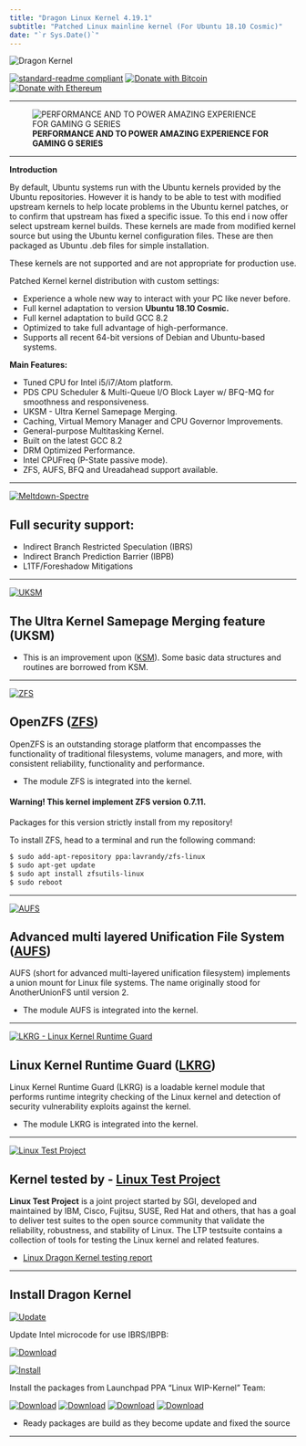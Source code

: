 ```yaml
---
title: "Dragon Linux Kernel 4.19.1"
subtitle: "Patched Linux mainline kernel (For Ubuntu 18.10 Cosmic)"
date: "`r Sys.Date()`"
---
```


<picture>
    <source srcset="images/dragon.webp" type="image/webp">
    <img src="images/dragon.webp" alt="Dragon Kernel">
</picture>

[![standard-readme compliant](https://img.shields.io/badge/readme%20style-standard-brightgreen.svg)](https://github.com/RichardLitt/standard-readme)
[![Donate with Bitcoin](https://en.cryptobadges.io/badge/micro/1KvWrbLhuzk8DSb2Yq2948bMj3uQvVTQCW)](https://en.cryptobadges.io/donate/1KvWrbLhuzk8DSb2Yq2948bMj3uQvVTQCW)
[![Donate with Ethereum](https://en.cryptobadges.io/badge/micro/0xE42f2d4D4aF888Ac784ED26a68E828475A4712Cb)](https://en.cryptobadges.io/donate/0xE42f2d4D4aF888Ac784ED26a68E828475A4712Cb)

---

![**PERFORMANCE AND TO POWER AMAZING EXPERIENCE FOR GAMING G SERIES**](images/g.jpeg)


<!--html_preserve-->

<script>
  (function() {
    var cx = 'partner-pub-4314805673333081:4559596035';
    var gcse = document.createElement('script');
    gcse.type = 'text/javascript';
    gcse.async = true;
    gcse.src = 'https://cse.google.com/cse.js?cx=' + cx;
    var s = document.getElementsByTagName('script')[0];
    s.parentNode.insertBefore(gcse, s);
  })();
</script>
<gcse:search></gcse:search>

<!--/html_preserve-->


---

**Introduction**

By default, Ubuntu systems run with the Ubuntu kernels provided by the Ubuntu repositories. However it is handy to be able to test with modified upstream kernels to help locate problems in the Ubuntu kernel patches, or to confirm that upstream has fixed a specific issue. To this end i now offer select upstream kernel builds. These kernels are made from modified kernel source but using the Ubuntu kernel configuration files. These are then packaged as Ubuntu .deb files for simple installation.

These kernels are not supported and are not appropriate for production use.

Patched Kernel kernel distribution with custom settings:

 - Experience a whole new way to interact with your PC like never before. 
 - Full kernel adaptation to version **Ubuntu 18.10 Cosmic.**
 - Full kernel adaptation to build GCC 8.2
 - Optimized to take full advantage of high-performance.
 - Supports all recent 64-bit versions of Debian and Ubuntu-based systems. 


**Main Features:**

 - Tuned CPU for Intel i5/i7/Atom platform.
 - PDS CPU Scheduler & Multi-Queue I/O Block Layer w/ BFQ-MQ for smoothness and responsiveness.
 - UKSM - Ultra Kernel Samepage Merging.
 - Caching, Virtual Memory Manager and CPU Governor Improvements.
 - General-purpose Multitasking Kernel.
 - Built on the latest GCC 8.2
 - DRM Optimized Performance.
 - Intel CPUFreq (P-State passive mode).
 - ZFS, AUFS, BFQ and Ureadahead support available.

---

[![**Meltdown-Spectre**](images/ibrs3.jpeg)]()
 
## Full security support:
 
 - Indirect Branch Restricted Speculation (IBRS)
 - Indirect Branch Prediction Barrier (IBPB)
 - L1TF/Foreshadow Mitigations

---

[![**UKSM**](images/uksm.jpeg)]()
 
## The Ultra Kernel Samepage Merging feature (UKSM)
 
 - This is an improvement upon ([KSM](https://www.kernel.org/doc/html/latest/admin-guide/mm/ksm.html)). 
   Some basic data structures and routines are borrowed from KSM.

---

[![**ZFS**](images/zfs.jpeg)]()
 
## OpenZFS ([ZFS](http://open-zfs.org/wiki/Main_Page))
 
 OpenZFS is an outstanding storage platform that encompasses the functionality of traditional filesystems,
volume managers, and more, with consistent reliability, functionality and performance.
 
 - The module ZFS is integrated into the kernel.

#### Warning! This kernel implement ZFS version 0.7.11.

Packages for this version strictly install from my repository!

To install ZFS, head to a terminal and run the following command:

```bash
$ sudo add-apt-repository ppa:lavrandy/zfs-linux
$ sudo apt-get update
$ sudo apt install zfsutils-linux
$ sudo reboot
```

---

[![**AUFS**](images/aufs.jpeg)]()
 
## Advanced multi layered Unification File System ([AUFS](https://en.wikipedia.org/wiki/Aufs))
 
 AUFS (short for advanced multi-layered unification filesystem) implements a union mount for Linux file systems.
The name originally stood for AnotherUnionFS until version 2.
 
 - The module AUFS is integrated into the kernel.

---

[![**LKRG - Linux Kernel Runtime Guard**](images/logo_openwall.png)](http://www.openwall.com/lkrg/)

## Linux Kernel Runtime Guard ([LKRG](http://www.openwall.com/lkrg/))

 Linux Kernel Runtime Guard (LKRG) is a loadable kernel module that
performs runtime integrity checking of the Linux kernel and detection of
security vulnerability exploits against the kernel.

 - The module LKRG is integrated into the kernel.

---

[![**Linux Test Project**](images/ltp_logo.jpeg)](http://linux-test-project.github.io/)

## Kernel tested by - [Linux Test Project](http://linux-test-project.github.io/)

 **Linux Test Project** is a joint project started by SGI, developed and maintained by IBM, Cisco, Fujitsu, SUSE, Red Hat and others, that has a goal to deliver test suites to the open source community that validate the reliability, robustness, and stability of Linux. The LTP testsuite contains a collection of tools for testing the Linux kernel and related features.


- [Linux Dragon Kernel testing report](https://dragon-kernel.pro/report.html)


---

## Install Dragon Kernel

[![Update](images/intel.jpeg)](https://downloadcenter.intel.com/download/27591/Linux-Processor-Microcode-Data-File)

Update Intel microcode for use IBRS/IBPB:

[![Download](https://img.shields.io/badge/Download-microcode-red.svg)](https://downloadcenter.intel.com/download/27591/Linux-Processor-Microcode-Data-File)


[![**Install**](images/launchpad.png)](https://launchpad.net/~wip-kernel)

Install the packages from Launchpad PPA “Linux WIP-Kernel” Team:

[![Download](https://img.shields.io/badge/Download-westmere-yellow.svg)](https://goo.gl/vPPQ3A)
[![Download](https://img.shields.io/badge/Dowload-atom-red.svg)](https://goo.gl/vPPQ3A)
[![Download](https://img.shields.io/badge/Download-generic-green.svg)](https://goo.gl/4v8yr9)
[![Download](https://img.shields.io/badge/Download-lowlatency-yellowgreen.svg)](https://goo.gl/4v8yr9)

- Ready packages are build as they become update and fixed the source

---

